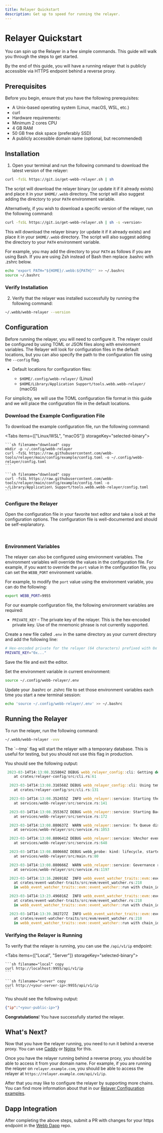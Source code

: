 ```yaml
---
title: Relayer Quickstart
description: Get up to speed for running the relayer.
---
```



# Relayer Quickstart

You can spin up the Relayer in a few simple commands. This guide will walk you through the steps to get started.

By the end of this guide, you will have a running relayer that is publicly accessible via HTTPS endpoint behind a reverse proxy.

## Prerequisites

Before you begin, ensure that you have the following prerequisites:

- A Unix-based operating system (Linux, macOS, WSL, etc.)
- curl
- Hardware requirements:
- Minimum 2 cores CPU
- 4 GB RAM
- 50 GB free disk space (preferably SSD)
- A publicly accessible domain name (optional, but recommended)

## Installation

1. Open your terminal and run the following command to download the latest version of the relayer:

```sh filename="download latest version" copy
curl -fsSL https://git.io/get-webb-relayer.sh | sh
```

The script will download the relayer binary (or update it if it already exists) and place it in your `$HOME/.webb` directory. The script will also suggest adding the directory to your `PATH` environment variable.

Alternatively, if you wish to download a specific version of the relayer, run the following command:

```sh filename="download specific version" copy
curl -fsSL https://git.io/get-webb-relayer.sh | sh -s <version>
```

This will download the relayer binary (or update it if it already exists) and place it in your `$HOME/.webb` directory. The script
will also suggest adding the directory to your `PATH` environment variable.

For example, you may add the directory to your `PATH` as follows if you are using Bash. If you are using Zsh instead of Bash then replace .bashrc with .zshrc below. 
```sh
echo 'export PATH="${HOME}/.webb:${PATH}"' >> ~/.bashrc
source ~/.bashrc
```

### Verify Installation

2. Verify that the relayer was installed successfully by running the following command:

```sh filename="verify version" copy
~/.webb/webb-relayer --version
```

## Configuration

Before running the relayer, you will need to configure it. The relayer could be configured by using TOML or JSON files along with environment variables.
The Relayer will look for configuration files in the default locations, but you can also specify the path to the configuration file using the `--config` flag.

- Default locations for configuration files:

  - `$HOME/.config/webb-relayer/` (Linux)
  - `$HOME/Library/Application Support/tools.webb.webb-relayer/` (macOS)

For simplicity, we will use the TOML configuration file format in this guide and we will place the configuration file in the default locations.

### Download the Example Configuration File

To download the example configuration file, run the following command:

<Tabs items={["Linux/WSL", "macOS"]} storageKey="selected-binary">
  <Tab>

    ```sh filename="download" copy
    mkdir -p ~/.config/webb-relayer
    curl -fsSL https://raw.githubusercontent.com/webb-tools/relayer/main/config/example/config.toml -o ~/.config/webb-relayer/config.toml
    ```

  </Tab>
  <Tab>

    ```sh filename="download" copy
    curl -fsSL https://raw.githubusercontent.com/webb-tools/relayer/main/config/example/config.toml -o ~/Library/Application\ Support/tools.webb.webb-relayer/config.toml
    ```

  </Tab>
</Tabs>

### Configure the Relayer

Open the configuration file in your favorite text editor and take a look at the configuration options. The configuration file is well-documented and should be self-explanatory.

<br/>

<RelayerExampleConfig />

### Environment Variables

The relayer can also be configured using environment variables. The environment variables will override the values in the configuration file.
For example, if you want to override the `port` value in the configuration file, you can set the `WEBB_PORT` environment variable.

For example, to modify the `port` value using the environment variable, you can do the following:

```sh filename="export" copy
export WEBB_PORT=9955
```

For our example configuration file, the following environment variables are required:

- `PRIVATE_KEY` - The private key of the relayer. This is the hex-encoded private key. Use of the mnemonic phrase is not currently supported.

Create a new file called `.env` in the same directory as your current directory and add the following line:

```sh filename="PRIVATE_KEY" copy
# Hex-encoded private for the relayer (64 characters) prefixed with 0x
PRIVATE_KEY="0x..."
```

Save the file and exit the editor.

Set the environment variable in current environment:

```sh
source ~/.config/webb-relayer/.env
```

Update your .bashrc or .zshrc file to set those environment variables each time you start a new terminal session:

```sh
echo 'source ~/.config/webb-relayer/.env' >> ~/.bashrc
```


## Running the Relayer

To run the relayer, run the following command:

```sh filename="vvv" copy
~/.webb/webb-relayer -vvv
```

<Callout type="idea">
  The `--tmp` flag will start the relayer with a temporary database. This is useful for testing, but you should not use this flag in production.
</Callout>

You should see the following output:

```rust filename="output"
 2023-03-14T14:13:08.315804Z DEBUG webb_relayer_config::cli: Getting default dirs for webb relayer
    at crates/relayer-config/src/cli.rs:61

  2023-03-14T14:13:08.316568Z DEBUG webb_relayer_config::cli: Using temp dir for store
    at crates/relayer-config/src/cli.rs:131

  2023-03-14T14:13:08.352455Z  INFO webb_relayer::service: Starting the server on 0.0.0.0:9955
    at services/webb-relayer/src/service.rs:141

  2023-03-14T14:13:08.355367Z DEBUG webb_relayer::service: Starting Background Services for (goerli) chain.
    at services/webb-relayer/src/service.rs:172

  2023-03-14T14:13:08.880637Z  WARN webb_relayer::service: Tx Queue disabled for (5)
    at services/webb-relayer/src/service.rs:1053

  2023-03-14T14:13:08.880641Z DEBUG webb_relayer::service: VAnchor events watcher for (0x9678…5077) Started.
    at services/webb-relayer/src/service.rs:648

  2023-03-14T14:13:08.880660Z DEBUG webb_probe: kind: lifecycle, started: true
    at services/webb-relayer/src/main.rs:80

  2023-03-14T14:13:08.880666Z  WARN webb_relayer::service: Governance relaying is not enabled for relayer
    at services/webb-relayer/src/service.rs:1197

  2023-03-14T14:13:16.286918Z  INFO webb_event_watcher_traits::evm::event_watcher: 🔄 #8650987 of #8654131 (99.9637%)
    at crates/event-watcher-traits/src/evm/event_watcher.rs:218
    in webb_event_watcher_traits::evm::event_watcher::run with chain_id: Ok(5), address: 0x9678…5077, tag: VAnchor Contract Watcher

  2023-03-14T14:13:23.496016Z  INFO webb_event_watcher_traits::evm::event_watcher: 🔄 #8653887 of #8654131 (99.9972%)
    at crates/event-watcher-traits/src/evm/event_watcher.rs:218
    in webb_event_watcher_traits::evm::event_watcher::run with chain_id: Ok(5), address: 0x9678…5077, tag: VAnchor Contract Watcher

  2023-03-14T14:13:39.302727Z  INFO webb_event_watcher_traits::evm::event_watcher: 🔄 #8654129 of #8654131 (100.0000%)
    at crates/event-watcher-traits/src/evm/event_watcher.rs:218
    in webb_event_watcher_traits::evm::event_watcher::run with chain_id: Ok(5), address: 0x9678…5077, tag: VAnchor Contract Watcher

```

### Verifying the Relayer is Running

To verify that the relayer is running, you can use the `/api/v1/ip` endpoint:

<Tabs items={["Local", "Server"]} storageKey="selected-binary">
  <Tab>

    ```sh filename="local" copy
    curl http://localhost:9955/api/v1/ip
    ```

  </Tab>
  <Tab>

    ```sh filename="server" copy
    curl http://<your-server-ip>:9955/api/v1/ip
    ```

  </Tab>
</Tabs>

You should see the following output:

```json filename="public-ip" copy
{"ip":"<your-public-ip>"}
```

**Congratulations**! You have successfully started the relayer.

## What's Next?

Now that you have the relayer running, you need to run it behind a reverse proxy. You can use [Caddy](https://caddyserver.com/) or [Nginx](https://www.nginx.com/) for this.

Once you have the relayer running behind a reverse proxy, you should be able to access it from your domain name. For example, if you are running the relayer on `relayer.example.com`, you should be able to access the relayer at `https://relayer.example.com/api/v1/ip`.

After that you may like to configure the relayer by supporting more chains. You can find more information about that in our [Relayer Configuration examples](https://github.com/webb-tools/relayer/tree/main/config).

## Dapp Integration

After completing the above steps, submit a PR with changes for your https endpoint in the [Webb Dapp](https://github.com/webb-tools/webb-dapp) repo.
